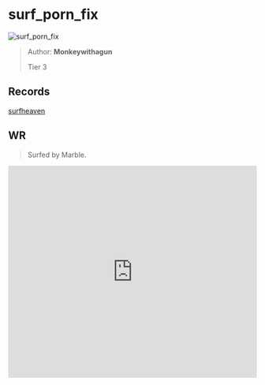 
# surf_porn_fix

![surf_porn_fix](https://raw.githubusercontent.com/Sayt123/SurfMapPics/Maps-and-bonuses/csgo/surf_porn_fix.jpg)

> Author: **Monkeywithagun**
>
> Tier 3

## Records

[surfheaven](https://surfheaven.eu/map/surf_porn_fix)

## WR

> Surfed by Marble.

<iframe
width="100%"
height="430"
src="https://www.youtube.com/embed/La_J6o9MMYI"
frameborder="0"
allow="accelerometer; autoplay; clipboard-write; encrypted-media; gyroscope; picture-in-picture"
allowFullScreen
/>

```md

[Surf Timer] - Marble finished in 00:51:54 (WR -00:00:34). Improving by 00:00:50
[Surf Timer] - Marble beat the map record! Rank: 1/2241

Previous WR holder: JunichiK


```
                